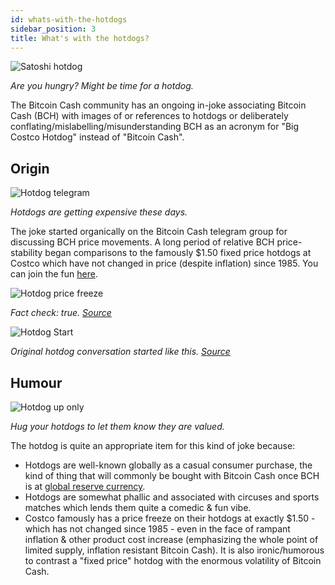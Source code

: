 ```yaml
---
id: whats-with-the-hotdogs
sidebar_position: 3
title: What's with the hotdogs?
---
```



<img src={satoshiHotdog} alt="Satoshi hotdog" />

_Are you hungry? Might be time for a hotdog._

The Bitcoin Cash community has an ongoing in-joke associating Bitcoin Cash (BCH) with images of or references to hotdogs or deliberately conflating/mislabelling/misunderstanding BCH as an acronym for "Big Costco Hotdog" instead of "Bitcoin Cash".

## Origin

<img src={hotdogTelegram} alt="Hotdog telegram" />

_Hotdogs are getting expensive these days._

The joke started organically on the Bitcoin Cash telegram group for discussing BCH price movements. A long period of relative BCH price-stability began comparisons to the famously $1.50 fixed price hotdogs at Costco which have not changed in price (despite inflation) since 1985. You can join the fun [here](https://t.me/bchpricechannel).

<img src={hotdogPriceFreeze} alt="Hotdog price freeze" />

_Fact check: true. [Source](https://www.snopes.com/fact-check/costco-founder-kill-hotdogs/)_

<img src={hotdogStart} alt="Hotdog Start" />

_Original hotdog conversation started like this. [Source](https://t.me/bchpricechannel/67013)_

## Humour

<img src={hotdogUpOnly} alt="Hotdog up only" />

_Hug your hotdogs to let them know they are valued._

The hotdog is quite an appropriate item for this kind of joke because:

- Hotdogs are well-known globally as a casual consumer purchase, the kind of thing that will commonly be bought with Bitcoin Cash once BCH is at [global reserve currency](/faqs/Global-Reserve-Currency/what-do-you-mean-global-reserve-currency).
- Hotdogs are somewhat phallic and associated with circuses and sports matches which lends them quite a comedic & fun vibe.
- Costco famously has a price freeze on their hotdogs at exactly $1.50 - which has not changed since 1985 - even in the face of rampant inflation & other product cost increase (emphasizing the whole point of limited supply, inflation resistant Bitcoin Cash). It is also ironic/humorous to contrast a "fixed price" hotdog with the enormous volatility of Bitcoin Cash.
